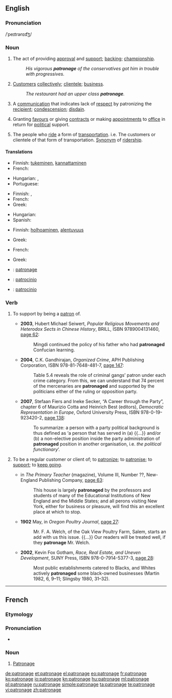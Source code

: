 {{also|Patronage}}
==English==
{{wikipedia}}

===Pronunciation===
/ˈpeɪtrənɪd͡ʒ/<!--what it this?-->

===Noun===
{{en-noun}}

# The act of providing [[approval]] and [[support]]; [[backing]]; [[championship]].
#: ''His vigorous '''patronage''' of the conservatives got him in trouble with progressives.''
# [[customer|Customer]]s [[collectively]]; [[clientele]]; [[business]].
#: ''The restaurant had an upper class '''patronage'''.''
# A [[communication]] that indicates lack of [[respect]] by patronizing the [[recipient]]; [[condescension]]; [[disdain]].
# {{politics}} Granting [[favour]]s or giving [[contract]]s or making [[appointment]]s to [[office]] in return for [[political]] support.
# The people who [[ride]] a form of [[transportation]]. i.e. The customers or clientele of that form of transportation. [[Synonym]] of [[ridership]].

====Translations====
{{trans-top|the act of providing approval and support}}
* Finnish: [[tukeminen]], [[kannattaminen]]
* French: {{t|fr|soutien|m}}
{{trans-mid}}
* Hungarian: {{t-|hu|pártfogás}}, {{t-|hu|patronázs}}
* Portuguese: {{t|pt|mecenato|m}}
{{trans-bottom}}

{{trans-top|customers collectively; clientele; business}}
* Finnish: {{t-|fi|asiakaskunta}}, {{t-|fi|asiakkaat|p}}
* French: {{t|fr|clientèle|f}}
* Greek: {{t+|el|πελατεία|f|tr=palateía}}
{{trans-mid}}
* Hungarian: {{t+|hu|vevőkör}}
* Spanish: {{t+|es|clientela|f}}
{{trans-bottom}}

{{trans-top|a communication that indicates lack of respect by patronizing the recipient}}
* Finnish: [[holhoaminen]], [[alentuvuus]]
{{trans-mid}}
* Greek: {{t|el|πατρονάρισμα|n}}
{{trans-bottom}}

{{trans-top|granting favours or giving contracts or making appointments to office in return for political support}}
* French: {{t|fr|clientélisme|m}}
{{trans-mid}}
{{trans-bottom}}

{{trans-top|the business given to a commercial establishment by its customers; trade}}
* Greek: {{t+|el|πελατεία|f|tr=palateía}}
{{trans-mid}}
{{trans-bottom}}

{{checktrans-top}}
* {{ttbc|fr}}: [[patronage]] {{m}}
{{trans-mid}}
* {{ttbc|it}}: [[patrocinio]] {{m}}
* {{ttbc|es}}: [[patrocinio]] {{m}}
{{trans-bottom}}

===Verb===
{{en-verb|patronag|es}}

# {{transitive}} To support by being a [[patron]] of.
#* '''2003''', Hubert Michael Seiwert, ''Popular Religious Movements and Heterodox Sects in Chinese History'', BRILL, ISBN 9789004131460, [http://books.google.com/books?id=Xg-gcQq1TGQC&pg=PA62&dq=patronaged page 62]:
#*: Mingdi continued the policy of his father who had '''patronaged''' Confucian learning.
#* '''2004''', C.K. Gandhirajan, ''Organized Crime'', APH Publishing Corporation, ISBN 978-81-7648-481-7, [http://books.google.com/books?id=ohyhsmWmelAC&pg=PA147&dq=patronaged page 147]:
#*: Table 5.4 reveals the role of criminal gangs’ patron under each crime category. From this, we can understand that 74 percent of the mercenaries are '''patronaged''' and supported by the politicians either of the ruling or opposition party.
#* '''2007''', Stefaan Fiers and Ineke Secker, “A Career through the Party”, chapter 6 of Maurizio Cotta and Heinrich Best (editors), ''Democratic Representation in Europe'', Oxford University Press, ISBN 978-0-19-923420-2, [http://books.google.com/books?id=EtetpwF-xHMC&pg=PA138&dq=patronaged page 138]:
#*: To summarize: a person with a party political background is thus defined as ‘a person that has served in (a) {{...}} and/or (b) a non-elective position inside the party administration of '''patronaged''' position in another organisation, i.e. ''the political functionary''’.
# {{transitive}} To be a regular customer or client of; to [[patronize]]; to [[patronise]]; to [[support]]; to [[keep going]].
#* {{circa|1880}} in ''The Primary Teacher'' (magazine), Volume III, Number ??, New-England Publishing Company, [http://books.google.com/books?id=sxgVAAAAIAAJ&pg=PA33&dq=patronaged page 63]:
#*: This house is largely '''patronaged''' by the professors and students of many of the Educational Institutions of New England and the Middle States; and all perons visiting New York, either for business or pleasure, will find this an excellent place at which to stop.
#* '''1902''' May, in ''Oregon Poultry Journal'', [http://books.google.com/books?id=flRMAAAAYAAJ&pg=PA27&dq=patronage page 27]:
#*: Mr. F. A. Welch, of the Oak View Poultry Farm, Salem, starts an add with us this issue. {{...}} Our readers will be treated well, if they '''patronage''' Mr. Welch.
#* '''2002''', Kevin Fox Gotham, ''Race, Real Estate, and Uneven Development'', SUNY Press, ISBN 978-0-7914-5377-3, [http://books.google.com/books?id=CRG0QOEw9wAC&pg=PA28&dq=patronaged page 28]:
#*: Most public establishments catered to Blacks, and Whites actively '''patronaged''' some black-owned businesses (Martin 1982, 6, 9–11; Slingsby 1980, 31–32).

----

==French==

===Etymology===
{{suffix|patron|age|lang=fr}}

===Pronunciation===
* {{audio|Fr-patronage.ogg|audio}}

===Noun===
{{fr-noun|m}}

# [[#English|Patronage]]

[[de:patronage]]
[[et:patronage]]
[[el:patronage]]
[[eo:patronage]]
[[fr:patronage]]
[[ko:patronage]]
[[io:patronage]]
[[kn:patronage]]
[[hu:patronage]]
[[ml:patronage]]
[[pl:patronage]]
[[ru:patronage]]
[[simple:patronage]]
[[ta:patronage]]
[[te:patronage]]
[[vi:patronage]]
[[zh:patronage]]